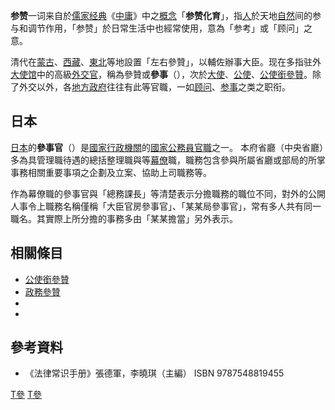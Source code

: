 {{globalize|area=大中华区|time=2017-03-06}}

'''参赞'''一词来自於[[儒家|儒家]][[经典|经典]]《[[中庸|中庸]]》中之[[概念|概念]]「'''参赞化育'''」，指[[人|人]]於天地[[自然|自然]]间的参与和调节作用，「参赞」於日常生活中也經常使用，意為「参考」或「顾问」之意。

清代在[[蒙古|蒙古]]、[[西藏|西藏]]、[[滿洲|東北]]等地設置「左右參贊」，以輔佐辦事大臣。现在多指驻外[[大使馆|大使馆]]中的高級[[外交官|外交官]]，稱為參贊或'''參事'''（{{lang-en|Counselor}}），次於[[大使|大使]]、[[公使|公使]]、[[公使銜參贊|公使銜參贊]]。除了外交以外，各[[地方政府|地方政府]]往往有此等官職，一如[[顾问|顾问]]、[[参事|参事]]之类之职衔。

== 日本 ==
[[日本|日本]]的'''參事官'''（{{jpn|j=参事官|hg=さんじかん}}）是[[日本行政機關|國家行政機關]]的[[國家公務員|國家公務員]][[官職|官職]]之一。
本府省廳（中央省廳）多為具管理職待遇的總括整理職與{{link-ja|分掌官|分掌官|分掌職}}等[[幕僚|幕僚]]職，職務包含參與所屬省廳或部局的所掌事務相關重要事項之企劃及立案、協助上司職務等。

作為幕僚職的參事官與「總務課長」等清楚表示分擔職務的職位不同，對外的公開人事令上職務名稱僅稱「大臣官房參事官」、「某某局參事官」，常有多人共有同一職名。其實際上所分擔的事務多由「某某擔當」另外表示。

==相關條目==
{{portal box|國際關係}}
*[[公使銜參贊|公使銜參贊]]
*[[政務參贊|政務參贊]]
*{{Link-sv|法律參贊|Rättsråd}}
*{{Link-sv|經濟參贊|Ekonomiskt råd}}

==參考資料==
*《法律常识手册》張德軍，李曉琪（主編） ISBN 9787548819455
{{Authority control}}
{{Government-official-hist-stub}}
{{外交}}
[[Category:外交官衔|T參]]
[[Category:称谓|T參]]